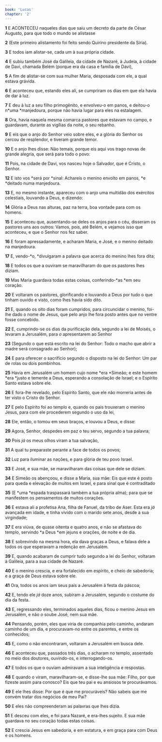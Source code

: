 ```yaml
---
book: 'Lucas'
chapter: '2'
---
```


**1** E ACONTECEU naqueles dias que saiu um decreto da parte de César Augusto, para que todo o mundo se alistasse

**2** (Este primeiro alistamento foi feito sendo Quirino presidente da Síria).

**3** E todos iam alistar-se, cada um à sua própria cidade.

**4** E subiu também José da Galileia, da cidade de Nazaré, à Judeia, à cidade de Davi, chamada Belém (porque era da casa e família de Davi),

**5** A fim de alistar-se com sua mulher Maria, desposada com ele, a qual estava grávida.

**6** E aconteceu que, estando eles ali, se cumpriram os dias em que ela havia de dar à luz.

**7** E deu à luz a seu filho primogênito, e envolveu-o em panos, e deitou-o n*uma *manjedoura, porque não havia lugar para eles na estalagem.

**8** Ora, havia naquela mesma comarca pastores que estavam no campo, e guardavam, durante as vigílias da noite, o seu rebanho.

**9** E eis que o anjo do Senhor veio sobre eles, e a glória do Senhor os cercou de resplendor, e tiveram grande temor.

**10** E o anjo lhes disse: Não temais, porque eis aqui vos trago novas de grande alegria, que será para todo o povo:

**11** Pois, na cidade de Davi, vos nasceu hoje o Salvador, que é Cristo, o Senhor.

**12** E isto vos *será por *sinal: Achareis o menino envolto em panos, *e *deitado numa manjedoura.

**13** E, no mesmo instante, apareceu com o anjo uma multidão dos exércitos celestiais, louvando a Deus, e dizendo:

**14** Glória a Deus nas alturas, paz na terra, boa vontade para com os homens.

**15** E aconteceu que, ausentando-se deles os anjos para o céu, disseram os pastores uns aos outros: Vamos, pois, até Belém, e vejamos isso que aconteceu, e que o Senhor nos fez saber.

**16** E foram apressadamente, e acharam Maria, e José, e o menino deitado na manjedoura.

**17** E, vendo-*o, *divulgaram a palavra que acerca do menino lhes fora dita;

**18** E todos os que a ouviram se maravilharam do que os pastores lhes diziam.

**19** Mas Maria guardava todas estas coisas, conferindo-*as *em seu coração.

**20** E voltaram os pastores, glorificando e louvando a Deus por tudo o que tinham ouvido e visto, como lhes havia sido dito.

**21** E, quando os oito dias foram cumpridos, para circuncidar o menino, foi-lhe dado o nome de Jesus, que pelo anjo lhe fora posto antes que no ventre fosse concebido.

**22** E, cumprindo-se os dias da purificação dela, segundo a lei de Moisés, o levaram a Jerusalém, para _o_ apresentarem ao Senhor

**23** (Segundo o que está escrito na lei do Senhor: Todo o macho que abrir a madre será consagrado ao Senhor);

**24** E para oferecer o sacrifício segundo o disposto na lei do Senhor: Um par de rolas ou dois pombinhos.

**25** Havia em Jerusalém um homem cujo nome *era *Simeão; e este homem *era *justo e temente a Deus, esperando a consolação de Israel; e o Espírito Santo estava sobre ele.

**26** E fora-lhe revelado, pelo Espírito Santo, que ele não morreria antes de ter visto o Cristo do Senhor.

**27** E pelo Espírito foi ao templo e, quando os pais trouxeram o menino Jesus, para com ele procederem segundo o uso da lei,

**28** Ele, então, o tomou em seus braços, e louvou a Deus, e disse:

**29** Agora, Senhor, despedes em paz o teu servo, segundo a tua palavra;

**30** Pois _já_ os meus olhos viram a tua salvação,

**31** A qual tu preparaste perante a face de todos os povos;

**32** Luz para iluminar as nações, e para glória de teu povo Israel.

**33** E José, e sua mãe, se maravilharam das coisas que dele se diziam.

**34** E Simeão os abençoou, e disse a Maria, sua mãe: Eis que este é posto para queda e elevação de muitos em Israel, e para sinal que é contraditado

**35** (E *uma *espada traspassará também a tua própria alma); para que se manifestem os pensamentos de muitos corações.

**36** E estava ali a profetisa Ana, filha de Fanuel, da tribo de Aser. Esta era _já_ avançada em idade, e tinha vivido com o marido sete anos, desde a sua virgindade;

**37** E era viúva, de quase oitenta e quatro anos, e não se afastava do templo, servindo *a Deus *em jejuns e orações, de noite e de dia.

**38** E sobrevindo na mesma hora, ela dava graças a Deus, e falava dele a todos os que esperavam a redenção em Jerusalém.

**39** E, quando acabaram de cumprir tudo segundo a lei do Senhor, voltaram à Galileia, para a sua cidade de Nazaré.

**40** E o menino crescia, e era fortalecido em espírito, e cheio de sabedoria; e a graça de Deus estava sobre ele.

**41** Ora, todos os anos iam seus pais a Jerusalém à festa da páscoa;

**42** E, tendo ele _já_ doze anos, subiram a Jerusalém, segundo o costume do dia da festa.

**43** E, regressando eles, terminados aqueles dias, ficou o menino Jesus em Jerusalém, e não _o_ soube José, nem sua mãe.

**44** Pensando, porém, eles que viria de companhia pelo caminho, andaram caminho de um dia, e procuravam-no entre os parentes, e entre os conhecidos;

**45** E, como o não encontraram, voltaram a Jerusalém em busca dele.

**46** E aconteceu que, passados três dias, o acharam no templo, assentado no meio dos doutores, ouvindo-os, e interrogando-os.

**47** E todos os que o ouviam admiravam a sua inteligência e respostas.

**48** E quando o viram, maravilharam-se, e disse-lhe sua mãe: Filho, por que fizeste assim para conosco? Eis que teu pai e eu ansiosos te procurávamos.

**49** E ele lhes disse: Por que é que me procuráveis? Não sabeis que me convém tratar dos negócios de meu Pai?

**50** E eles não compreenderam as palavras que lhes dizia.

**51** E desceu com eles, e foi para Nazaré, e era-lhes sujeito. E sua mãe guardava no seu coração todas estas coisas.

**52** E crescia Jesus em sabedoria, e em estatura, e em graça para com Deus e os homens.
